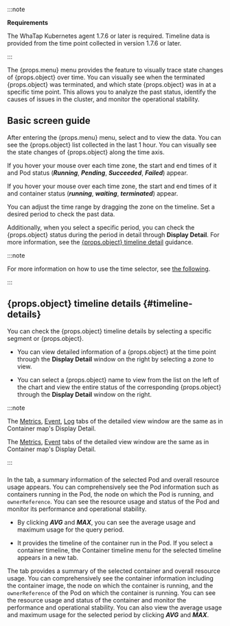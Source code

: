 :::note 

**Requirements**

The WhaTap Kubernetes agent 1.7.6 or later is required. Timeline data is provided from the time point collected in version 1.7.6 or later.

:::

The <UI>{props.menu}</UI> menu provides the feature to visually trace state changes of {props.object} over time. You can visually see when the terminated {props.object} was terminated, and which state {props.object} was in at a specific time point. This allows you to analyze the past status, identify the causes of issues in the cluster, and monitor the operational stability.

## Basic screen guide

After entering the <UI>{props.menu}</UI> menu, select <Cmdname sid="TTL06740" className="uitext" /> and <Cmdname sid="TTL08842" className="uitext" /> to view the data. You can see the {props.object} list collected in the last 1 hour. You can visually see the state changes of {props.object} along the time axis.

<InDoc pages="pod-timeline">

If you hover your mouse over each time zone, the start and end times of it and Pod status (***Running***, ***Pending***, ***Succeeded***, ***Failed***) appear. 

<ImgLang img="k8s-pod-timeline.png" desc="Pod Timeline1" />

</InDoc>

<InDoc pages="container-timeline">

If you hover your mouse over each time zone, the start and end times of it and container status (***running***, ***waiting***, ***terminated***) appear. 

<ImgLang img="k8s-container-timeline.png" desc="Container Timeline1" />

</InDoc>

You can adjust the time range by dragging the zone on the timeline. Set a desired period to check the past data.

<InDoc pages="pod-timeline">

<ImgLang img="k8s-pod-timeline-drag.png" desc="Pod Timeline2" />

</InDoc>

<InDoc pages="container-timeline">

<ImgLang img="k8s-container-timeline-drag.png" desc="Container Timeline2" />

</InDoc>

Additionally, when you select a specific period, you can check the {props.object} status during the period in detail through **Display Detail**. For more information, see the [{props.object} timeline detail](#timeline-details) guidance. 

:::note 

For more information on how to use the time selector, see [the following](usage-ui#timeselector).

:::

## {props.object} timeline details {#timeline-details}

You can check the {props.object} timeline details by selecting a specific segment or {props.object}. 

<InDoc pages="pod-timeline">

<ImgLang img="k8s-pod-timeline-details.png" desc="Pod Timeline Details" />

</InDoc>

<InDoc pages="container-timeline">

<ImgLang img="k8s-container-timeline-details.png" desc="Container Timeline Details" />

</InDoc>

- You can view detailed information of a {props.object} at the time point through the **Display Detail** window on the right by selecting a zone to view.

- You can select a {props.object} name to view from the list on the left of the chart and view the entire status of the corresponding {props.object} through the **Display Detail** window on the right.

:::note 

<InDoc pages="container-timeline">

The [Metrics](container-map-metrics), [Event](container-map-event), [Log](container-map-log) tabs of the detailed view window are the same as in Container map's Display Detail.

</InDoc>

<InDoc pages="pod-timeline">

The [Metrics](container-map-metrics), [Event](container-map-event) tabs of the detailed view window are the same as in Container map's Display Detail.

</InDoc>

:::

### <Cmdname sid="overview" className="uitext" />

<InDoc pages="pod-timeline">

In the <Cmdname sid="overview" className="uitext" /> tab, a summary information of the selected Pod and overall resource usage appears. You can comprehensively see the Pod information such as containers running in the Pod, the node on which the Pod is running, and `ownerReference`. You can see the resource usage and status of the Pod and monitor its performance and operational stability.

- By clicking ***AVG*** and ***MAX***, you can see the average usage and maximum usage for the query period.

- It provides the timeline of the container run in the Pod. If you select a container timeline, the <UI>Container timeline</UI> menu for the selected timeline appears in a new tab.

</InDoc>

<InDoc pages="container-timeline">

The <Cmdname sid="overview" className="uitext" /> tab provides a summary of the selected container and overall resource usage. You can comprehensively see the container information including the container image, the node on which the container is running, and the `ownerReference` of the Pod on which the container is running. You can see the resource usage and status of the container and monitor the performance and operational stability. You can also view the average usage and maximum usage for the selected period by clicking ***AVG*** and ***MAX***.

</InDoc>

